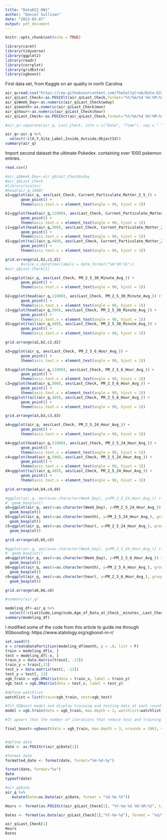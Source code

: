 ---
title: "Data622_HW1"
author: "Daniel Sullivan"
date: "2023-03-07"
output: pdf_document
---

```{r setup, include=FALSE}
knitr::opts_chunk$set(echo = TRUE)
```

```{r,echo=FALSE}
library(caret)
library(tidyverse)
library(ggplot2)
library(readr)
library(corrplot)
library(gridExtra)
library(xgboost)
```
First data set, from Kaggle on air quality in north Carolina

```{r}
air_q=read.csv("https://raw.githubusercontent.com/TheSaltyCrab/Data-622/main/air-quality.csv")
air_q$Last_Check<-as.POSIXlt(air_q$Last_Check,format="%Y/%m/%d %H:%M:%S",tz=Sys.timezone())
air_q$Week_Day<-as.numeric(air_q$Last_Check$wday)
air_q$month<-as.numeric(air_q$Last_Check$mon)
air_q$hour<-as.numeric(air_q$Last_Check$hour)
air_q$Last_Check<-as.POSIXct(air_q$Last_Check,format="%Y/%m/%d %H:%M:%S",tz=Sys.timezone())

#air_q<-separate(air_q, Last_Check, into = c("Date", "Time"), sep = " ")

air_q<-air_q %>%
  select(!c(X,Y,Site_Label,Inside_Outside,ObjectId))
summary(air_q)
```
Import second dataset the ultimate Pokedex. containing over 1000 pokemon entries. 
```{r}
read.csv()

```


```{r}
#air_q$Week_Day<-air_q$Last_Check$wday
#air_q$Last_Check
#library(scales)
#head(air_q,1000)
a1=ggplot(air_q, aes(Last_Check, Current_Particulate_Matter_2_5_)) +
       geom_point() +
       theme(axis.text.x = element_text(angle = 90, hjust = 1))

b1=ggplot(head(air_q,11000), aes(Last_Check, Current_Particulate_Matter_2_5_)) +
       geom_point() +
       theme(axis.text.x = element_text(angle = 90, hjust = 1))
c1=ggplot(head(air_q,500), aes(Last_Check, Current_Particulate_Matter_2_5_)) +
       geom_point() +
       theme(axis.text.x = element_text(angle = 90, hjust = 1))
d1=ggplot(tail(air_q,489), aes(Last_Check, Current_Particulate_Matter_2_5_)) +
       geom_point() +
       theme(axis.text.x = element_text(angle = 90, hjust = 1))

grid.arrange(a1,b1,c1,d1)
       #scale_x_datetime(labels = date_format("%H:%M:%S"))
#air_q$Last_Check[1]
```
```{r}
a2=ggplot(air_q, aes(Last_Check, PM_2_5_30_Minute_Avg_)) +
       geom_point() +
       theme(axis.text.x = element_text(angle = 90, hjust = 1))

b2=ggplot(head(air_q,11000), aes(Last_Check, PM_2_5_30_Minute_Avg_)) +
       geom_point() +
       theme(axis.text.x = element_text(angle = 90, hjust = 1))
c2=ggplot(head(air_q,500), aes(Last_Check, PM_2_5_30_Minute_Avg_)) +
       geom_point() +
       theme(axis.text.x = element_text(angle = 90, hjust = 1))
d2=ggplot(tail(air_q,489), aes(Last_Check, PM_2_5_30_Minute_Avg_)) +
       geom_point() +
       theme(axis.text.x = element_text(angle = 90, hjust = 1))

grid.arrange(a2,b2,c2,d2)
```
```{r}
a3=ggplot(air_q, aes(Last_Check, PM_2_5_6_Hour_Avg_)) +
       geom_point() +
       theme(axis.text.x = element_text(angle = 90, hjust = 1))

b3=ggplot(head(air_q,11000), aes(Last_Check, PM_2_5_6_Hour_Avg_)) +
       geom_point() +
       theme(axis.text.x = element_text(angle = 90, hjust = 1))
c3=ggplot(head(air_q,500), aes(Last_Check, PM_2_5_6_Hour_Avg_)) +
       geom_point() +
       theme(axis.text.x = element_text(angle = 90, hjust = 1))
d3=ggplot(tail(air_q,489), aes(Last_Check, PM_2_5_6_Hour_Avg_)) +
       geom_point() +
       theme(axis.text.x = element_text(angle = 90, hjust = 1))

grid.arrange(a3,b3,c3,d3)
```
```{r}
a4=ggplot(air_q, aes(Last_Check, PM_2_5_24_Hour_Avg_)) +
       geom_point() +
       theme(axis.text.x = element_text(angle = 90, hjust = 1))

b4=ggplot(head(air_q,11000), aes(Last_Check, PM_2_5_24_Hour_Avg_)) +
       geom_point() +
       theme(axis.text.x = element_text(angle = 90, hjust = 1))
c4=ggplot(head(air_q,500), aes(Last_Check, PM_2_5_24_Hour_Avg_)) +
       geom_point() +
       theme(axis.text.x = element_text(angle = 90, hjust = 1))
d4=ggplot(tail(air_q,489), aes(Last_Check, PM_2_5_24_Hour_Avg_)) +
       geom_point() +
       theme(axis.text.x = element_text(angle = 90, hjust = 1))

grid.arrange(a4,b4,c4,d4)
```
```{r}
#ggplot(air_q, aes(x=as.character(Week_Day), y=PM_2_5_24_Hour_Avg_)) + 
#  geom_boxplot()
a5=ggplot(air_q, aes(x=as.character(Week_Day), y=PM_2_5_24_Hour_Avg_)) + 
  geom_boxplot()
b5=ggplot(air_q, aes(x=as.character(month), y=PM_2_5_24_Hour_Avg_), group=) + 
  geom_boxplot()
c5=ggplot(air_q, aes(x=as.character(hour), y=PM_2_5_24_Hour_Avg_), group=) + 
  geom_boxplot()

grid.arrange(a5,b5,c5)
```
```{r}
#ggplot(air_q, aes(x=as.character(Week_Day), y=PM_2_5_24_Hour_Avg_)) + 
#  geom_boxplot()
a6=ggplot(air_q, aes(x=as.character(Week_Day), y=PM_2_5_6_Hour_Avg_)) + 
  geom_boxplot()
b6=ggplot(air_q, aes(x=as.character(month), y=PM_2_5_6_Hour_Avg_), group=) + 
  geom_boxplot()
c6=ggplot(air_q, aes(x=as.character(hour), y=PM_2_5_6_Hour_Avg_), group=) + 
  geom_boxplot()

grid.arrange(a6,b6,c6)
```

```{r}
#summary(air_q)
```

```{r}
modeling_df<-air_q %>%
  select(!c(Latitude,Longitude,Age_of_Data_at_Check__minutes_,Last_Check,Hardware_Issues))
summary(modeling_df)
```


I modified some of the code from this article to guide me through XGboosting: https://www.statology.org/xgboost-in-r/
```{r}
set.seed(9)
x = createDataPartition(modeling_df$month, p = .8, list = F)
train = modeling_df[x, ]
test = modeling_df[-x, ]
train_x = data.matrix(train[, -13])
train_y = train[,13]
test_x = data.matrix(test[, -13])
test_y = test[, 13]
xgb_train = xgb.DMatrix(data = train_x, label = train_y)
xgb_test = xgb.DMatrix(data = test_x, label = test_y)

```
```{r}
#define watchlist
watchlist = list(train=xgb_train, test=xgb_test)

#fit XGBoost model and display training and testing data at each round
model = xgb.train(data = xgb_train, max.depth = 3, watchlist=watchlist, nrounds = 2000)

#It apears that the number of iterations that reduce test and training rmse is 1963

final_boost<-xgboost(data = xgb_train, max.depth = 3, nrounds = 1963, verbose = 0)
```

```{r}

```



####################################################################################
```{r}
#define date
date <- as.POSIXct(air_q$Date[1])

#format date
formatted_date <- format(date, format="%m-%d-%y")

format(date, format="%a")
date
typeof(date)

```

```{r}
#air_q$Date
air_q %>%
   mutate(Date=as.Date(air_q$Date, format = "%d.%m.%Y"))
```

```{r}
Hours <- format(as.POSIXct(air_q$Last_Check[1], "%Y-%m-%d %H:%M:%S", tz = ""), format = "%H:%M")

Dates <- format(as.Date(air_q$Last_Check[1],"%Y-%m-%d"), format = "%d/%m/%Y")

air_q$Last_Check[1]
Hours
Dates
```
